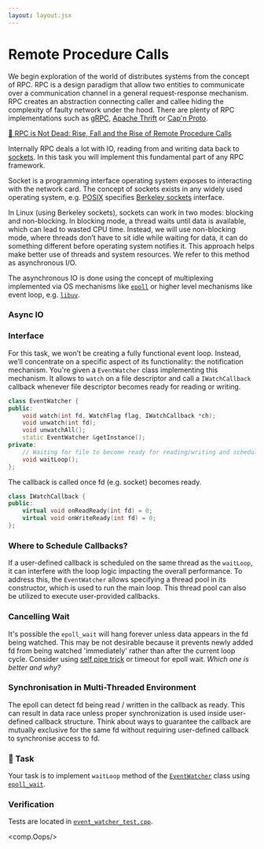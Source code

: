```yaml
---
layout: layout.jsx
---
```



# Remote Procedure Calls

We begin exploration of the world of distributes systems from the concept of RPC. RPC is a design paradigm that allow two entities to communicate over a communication channel in a general request-response mechanism. RPC creates an abstraction connecting caller and callee hiding the complexity of faulty network under the hood. There are plenty of RPC implementations such as [gRPC](https://grpc.io/), [Apache Thrift](https://thrift.apache.org/) or [Cap'n Proto](https://capnproto.org/).

 [🍿 RPC is Not Dead: Rise, Fall and the Rise of Remote Procedure Calls](http://dist-prog-book.com/chapter/1/rpc.html)

Internally RPC deals a lot with IO, reading from and writing data back to [sockets](https://en.wikipedia.org/wiki/Berkeley_sockets). In this task you will implement this fundamental part of any RPC framework.

Socket is a programming interface operating system exposes to interacting with the network card. The concept of sockets exists in any widely used operating system, e.g. [POSIX](https://en.wikipedia.org/wiki/POSIX) specifies [Berkeley sockets](https://en.wikipedia.org/wiki/Berkeley_sockets) interface.

In Linux (using Berkeley sockets), sockets can work in two modes: blocking and non-blocking. In blocking mode, a thread waits until data is available, which can lead to wasted CPU time. Instead, we will use non-blocking mode, where threads don’t have to sit idle while waiting for data, it can do something different before  operating system notifies it. This approach helps make better use of threads and system resources. We refer to this method as asynchronous I/O.

The asynchronous IO is done using the concept of multiplexing implemented via OS mechanisms like [`epoll`](https://man7.org/linux/man-pages/man7/epoll.7.html) or higher level mechanisms like event loop, e.g. [`libuv`](https://github.com/libuv/libuv).    

### Async IO

### Interface

For this task, we won’t be creating a fully functional event loop. Instead, we’ll concentrate on a specific aspect of its functionality: the notification mechanism. You're given a `EventWatcher` class implementing this mechanism. It allows to `watch` on a file descriptor and call a `IWatchCallback` callback whenever file descriptor becomes ready for reading or writing.

```c++
class EventWatcher {
public:
    void watch(int fd, WatchFlag flag, IWatchCallback *ch);
    void unwatch(int fd);
    void unwatchAll();
    static EventWatcher &getInstance();
private:
    // Waiting for file to become ready for reading/writing and scheduling callback. 
    void waitLoop();
};
```

The callback is called once fd (e.g. socket) becomes ready. 

```c++
class IWatchCallback {
public:
    virtual void onReadReady(int fd) = 0;
    virtual void onWriteReady(int fd) = 0;
};
```

### Where to Schedule Callbacks?

If a user-defined callback is scheduled on the same thread as the `waitLoop`, it can interfere with the loop logic impacting the overall performance. To address this, the `EventWatcher` allows specifying a thread pool in its constructor, which is used to run the main loop. This thread pool can also be utilized to execute user-provided callbacks.

### Cancelling Wait

It's possible the `epoll_wait` will hang forever unless data appears in the fd being watched. This may be not desirable because it prevents newly added fd from being watched 'immediately' rather than after the current loop cycle.  Consider using [self pipe trick](https://cr.yp.to/docs/selfpipe.html) or timeout for epoll wait. *Which one is better and why?*

### Synchronisation in Multi-Threaded Environment

The epoll can detect fd being read / written in the callback as ready. This can result in data race unless proper synchronization is used inside user-defined callback structure. Think about ways to guarantee the callback are mutually exclusive for the same fd without requiring user-defined callback to synchronise access to fd.     

### 🧠 Task

Your task is to implement `waitLoop` method of the [`EventWatcher`](https://github.com/getrafty-org/getrafty/blob/main/tasks/rpc-io/event_watcher.hpp) class using [`epoll_wait`](https://man7.org/linux/man-pages/man2/epoll_wait.2.html#top_of_page).

### Verification

Tests are located in [`event_watcher_test.cpp`](https://github.com/getrafty-org/getrafty/blob/main/tasks/rpc-io/event_watcher_test.cpp).

<comp.Oops/>









